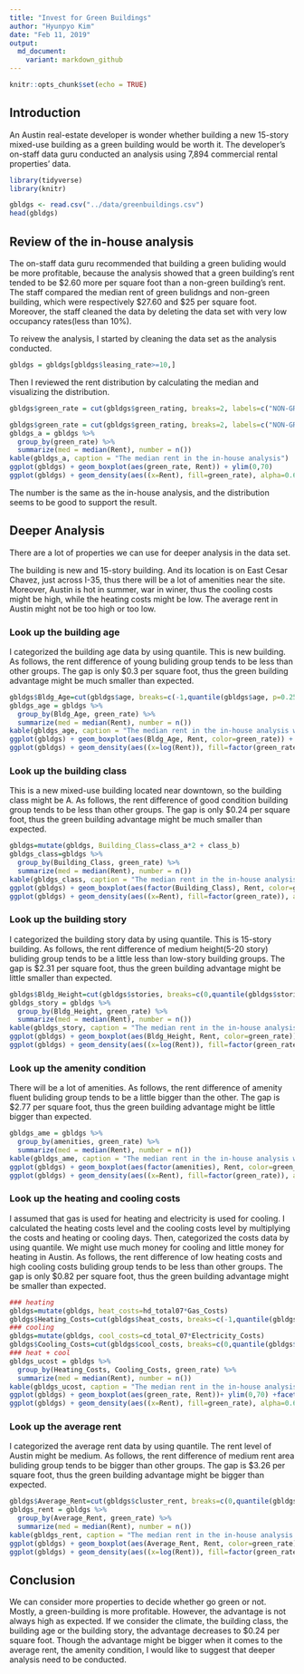 ```yaml
---
title: "Invest for Green Buildings"
author: "Hyunpyo Kim"
date: "Feb 11, 2019"
output:
  md_document: 
    variant: markdown_github
---
```


```r
knitr::opts_chunk$set(echo = TRUE)
```

## Introduction

An Austin real-estate developer is wonder whether building a new 15-story mixed-use building as a green building would be worth it.
The developer's on-staff data guru conducted an analysis using 7,894 commercial rental properties' data. 

```r
library(tidyverse)
library(knitr)
```

```r
gbldgs <- read.csv("../data/greenbuildings.csv")
head(gbldgs)
```

## Review of the in-house analysis

The on-staff data guru recommended that building a green buliding would be more profitable, because the analysis showed that a green building's rent tended to be $2.60 more per square foot than a non-green building's rent.
The staff compared the median rent of green bulidngs and non-green building, which were respectively $27.60 and $25 per square foot.
Moreover, the staff cleaned the data by deleting the data set with very low occupancy rates(less than 10%).

To reivew the analysis, I started by cleaning the data set as the analysis conducted.

```r
gbldgs = gbldgs[gbldgs$leasing_rate>=10,]
```

Then I reviewed the rent distribution by calculating the median and visualizing the distribution.
```r
gbldgs$green_rate = cut(gbldgs$green_rating, breaks=2, labels=c("NON-GREEN", "GREEN"))

```

```r
gbldgs$green_rate = cut(gbldgs$green_rating, breaks=2, labels=c("NON-GREEN", "GREEN"))
gbldgs_a = gbldgs %>%
  group_by(green_rate) %>%
  summarize(med = median(Rent), number = n())
kable(gbldgs_a, caption = "The median rent in the in-house analysis")
ggplot(gbldgs) + geom_boxplot(aes(green_rate, Rent)) + ylim(0,70)
ggplot(gbldgs) + geom_density(aes((x=Rent), fill=green_rate), alpha=0.6) +xlim(0,70)
```

The number is the same as the in-house analysis, and the distribution seems to be good to support the result.

## Deeper Analysis

There are a lot of properties we can use for deeper analysis in the data set.

The building is new and 15-story building. And its location is on East Cesar Chavez, just across I-35, thus there will be a lot of amenities near the site. Moreover, Austin is hot in summer, war in winer, thus the cooling costs might be high, while the heating costs might be low. The average rent in Austin might not be too high or too low.

### Look up the building age

I categorized the building age data by using quantile.
This is new building. As follows, the rent difference of young buliding group tends to be less than other groups.
The gap is only $0.3 per square foot, thus the green building advantage might be much smaller than expected.

```r
gbldgs$Bldg_Age=cut(gbldgs$age, breaks=c(-1,quantile(gbldgs$age, p=0.25),quantile(gbldgs$age, p=0.75),max(gbldgs$age))) # To include 0-year building, apply breaks from -1
gbldgs_age = gbldgs %>%
  group_by(Bldg_Age, green_rate) %>%
  summarize(med = median(Rent), number = n())
kable(gbldgs_age, caption = "The median rent in the in-house analysis w.r.t. Building Age")
ggplot(gbldgs) + geom_boxplot(aes(Bldg_Age, Rent, color=green_rate)) + ylim(0,70)
ggplot(gbldgs) + geom_density(aes((x=log(Rent)), fill=factor(green_rate)), alpha=0.6) + facet_wrap(~Bldg_Age, nrow=3)
```


### Look up the building class

This is a new mixed-use building located near downtown, so the building class might be A. As follows, the rent difference of good condition building group tends to be less than other groups.
The gap is only $0.24 per square foot, thus the green building advantage might be much smaller than expected.

```r
gbldgs=mutate(gbldgs, Building_Class=class_a*2 + class_b)
gbldgs_class=gbldgs %>%
  group_by(Building_Class, green_rate) %>%
  summarize(med = median(Rent), number = n())
kable(gbldgs_class, caption = "The median rent in the in-house analysis w.r.t. Building Class")
ggplot(gbldgs) + geom_boxplot(aes(factor(Building_Class), Rent, color=green_rate)) + ylim(0,70)
ggplot(gbldgs) + geom_density(aes((x=Rent), fill=factor(green_rate)), alpha=0.6) + xlim(0,70) +facet_wrap(~factor(Building_Class), nrow=3)
```

### Look up the building story

I categorized the building story data by using quantile. 
This is 15-story building. As follows, the rent difference of medium height(5-20 story) buliding group tends to be a little less than low-story building groups.
The gap is $2.31 per square foot, thus the green building advantage might be little smaller than expected.

```r
gbldgs$Bldg_Height=cut(gbldgs$stories, breaks=c(0,quantile(gbldgs$stories, p=0.25),quantile(gbldgs$stories, p=0.75),max(gbldgs$stories)))
gbldgs_story = gbldgs %>%
  group_by(Bldg_Height, green_rate) %>%
  summarize(med = median(Rent), number = n())
kable(gbldgs_story, caption = "The median rent in the in-house analysis w.r.t. Stories")
ggplot(gbldgs) + geom_boxplot(aes(Bldg_Height, Rent, color=green_rate)) + ylim(0,70)
ggplot(gbldgs) + geom_density(aes((x=log(Rent)), fill=factor(green_rate)), alpha=0.6) + facet_wrap(~Bldg_Height, nrow=3)
```


### Look up the amenity condition

There will be a lot of amenities. As follows, the rent difference of amenity fluent buliding group tends to be a little bigger than the other.
The gap is $2.77 per square foot, thus the green building advantage might be little bigger than expected.

```r
gbldgs_ame = gbldgs %>%
  group_by(amenities, green_rate) %>%
  summarize(med = median(Rent), number = n())
kable(gbldgs_ame, caption = "The median rent in the in-house analysis w.r.t. Amenities")
ggplot(gbldgs) + geom_boxplot(aes(factor(amenities), Rent, color=green_rate)) + ylim(0,70)
ggplot(gbldgs) + geom_density(aes((x=Rent), fill=factor(green_rate)), alpha=0.6) + xlim(0,70) +facet_wrap(~factor(amenities), nrow=2)
```


### Look up the heating and cooling costs

I assumed that gas is used for heating and electricity is used for cooling. I calculated the heating costs level and the cooling costs level by multiplying the costs and heating or cooling days. Then, categorized the costs data by using quantile. 
We might use much money for cooling and little money for heating in Austin. As follows, the rent difference of low heating costs and high cooling costs buliding group tends to be less than other groups.
The gap is only $0.82 per square foot, thus the green building advantage might be smaller than expected.

```r
### heating
gbldgs=mutate(gbldgs, heat_costs=hd_total07*Gas_Costs)
gbldgs$Heating_Costs=cut(gbldgs$heat_costs, breaks=c(-1,quantile(gbldgs$heat_costs,0.25),quantile(gbldgs$heat_costs,0.75),max(gbldgs$heat_costs)), labels=c("low 25%","med","high 25%")) # To include 0-year building, apply breaks from -1
### cooling
gbldgs=mutate(gbldgs, cool_costs=cd_total_07*Electricity_Costs)
gbldgs$Cooling_Costs=cut(gbldgs$cool_costs, breaks=c(0,quantile(gbldgs$cool_costs,0.25),quantile(gbldgs$cool_costs,0.75),max(gbldgs$cool_costs)), labels=c("low 25%","med","high 25%"))
### heat + cool 
gbldgs_ucost = gbldgs %>%
  group_by(Heating_Costs, Cooling_Costs, green_rate) %>%
  summarize(med = median(Rent), number = n())
kable(gbldgs_ucost, caption = "The median rent in the in-house analysis w.r.t. Heating and Cooling Cost")
ggplot(gbldgs) + geom_boxplot(aes(green_rate, Rent))+ ylim(0,70) +facet_grid(Heating_Costs~ Cooling_Costs)
ggplot(gbldgs) + geom_density(aes((x=Rent), fill=green_rate), alpha=0.6) + xlim(0,70) + facet_grid(Heating_Costs~ Cooling_Costs)
```

### Look up the average rent

I categorized the average rent data by using quantile.
The rent level of Austin might be medium. As follows, the rent difference of medium rent area buliding group tends to be bigger than other groups.
The gap is $3.26 per square foot, thus the green building advantage might be bigger than expected.

```r
gbldgs$Average_Rent=cut(gbldgs$cluster_rent, breaks=c(0,quantile(gbldgs$cluster_rent, p=0.25),quantile(gbldgs$cluster_rent, p=0.75),max(gbldgs$cluster_rent)), labels=c("low 25%","med","high 25%"))
gbldgs_rent = gbldgs %>%
  group_by(Average_Rent, green_rate) %>%
  summarize(med = median(Rent), number = n())
kable(gbldgs_rent, caption = "The median rent in the in-house analysis w.r.t. Averave Rent")
ggplot(gbldgs) + geom_boxplot(aes(Average_Rent, Rent, color=green_rate)) + ylim(0,70)
ggplot(gbldgs) + geom_density(aes((x=log(Rent)), fill=factor(green_rate)), alpha=0.6) + facet_wrap(~Average_Rent, nrow=3)
```

## Conclusion

We can consider more properties to decide whether go green or not. Mostly, a green-building is more profitable. However, the advantage is not always high as expected. If we consider the climate, the building class, the building age or the building story, the advantage decreases to $0.24 per square foot. 
Though the advantage might be bigger when it comes to the average rent, the amenity condition, I would like to suggest that deeper analysis need to be conducted.

